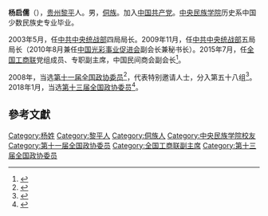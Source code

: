 '''杨启儒'''（{{bd|1958年|11月||}}），[[贵州|贵州]][[黎平|黎平]]人。男，[[侗族|侗族]]。加入[[中国共产党|中国共产党]]。[[中央民族学院|中央民族学院]]历史系中国少数民族史专业毕业。

2003年5月，任[[中共中央统战部|中共中央统战部]]四局局长。2009年11月，任[[中共中央统战部|中共中央统战部]]五局局长（2010年8月兼任[[中国光彩事业促进会|中国光彩事业促进会]]副会长兼秘书长）。2015年7月，任[[全国工商联|全国工商联]]党组成员、专职副主席，中国民间商会副会长<ref>{{cite news|title=杨启儒任全国工商联党组成员、专职副主席|url=http://www.thepaper.cn/newsDetail_forward_1347389|accessdate=2016-05-12|newspaper=澎湃新闻|archive-date=2019-06-05|archive-url=https://web.archive.org/web/20190605141724/http://www.thepaper.cn/newsDetail_forward_1347389|dead-url=no}}</ref>。

2008年，当选[[第十一届全国政协委员|第十一届全国政协委员]]<ref>{{cite news|title=第十一届全国政协委员名单|url=http://www.indaa.com.cn/zt/2009qglh/zxzs/200903/t20090303_127573.html|accessdate=2013-04-09|newspaper=新华社北京1月25日电 中国人民政治协商会议第十一届全国委员会委员名单(共2237人，2008年1月25日政协第十届全国委员会常务委员会第二十次会议通过)|date=2008年1月25日|deadurl=yes|archiveurl=https://web.archive.org/web/20130928014403/http://www.indaa.com.cn/zt/2009qglh/zxzs/200903/t20090303_127573.html|archivedate=2013年9月28日|df=}}</ref>，代表特别邀请人士，分入第五十八组<ref>{{cite news|title=全国政协信息-杨启儒|url=http://www.cppcc.gov.cn/CMS/wylibary/showJcwyxtInfoWylibary.action?tabJcwyxt.guid=11W0020820&wytype=wjwy|accessdate=2013-04-11|newspaper=全国政协委员会|archive-date=2018-01-27|archive-url=https://web.archive.org/web/20180127084111/http://www.cppcc.gov.cn/CMS/wylibary/showJcwyxtInfoWylibary.action?tabJcwyxt.guid=11W0020820&wytype=wjwy|dead-url=no}}</ref>。2018年1月，当选[[中国人民政治协商会议第十三届全国委员会委员名单|第十三届全国政协委员]]<ref>{{Cite web|url=http://sports.163.com/18/0126/06/D92BRKK400051C89.html|title=中国人民政治协商会议第十三届全国委员会委员名单|accessdate=2018-01-26|last=|work=网易|archive-url=https://web.archive.org/web/20180127143232/http://sports.163.com/18/0126/06/D92BRKK400051C89.html|archive-date=2018-01-27|dead-url=yes}}</ref>。

==參考文獻==
{{reflist}}

[[Category:杨姓|Category:杨姓]]
[[Category:黎平人|Category:黎平人]]
[[Category:侗族人|Category:侗族人]]
[[Category:中央民族学院校友|Category:中央民族学院校友]]
[[Category:第十一届全国政协委员|Category:第十一届全国政协委员]]
[[Category:全国工商联副主席|Category:全国工商联副主席]]
[[Category:第十三届全国政协委员|Category:第十三届全国政协委员]]


{{中国政治人物小作品}}
